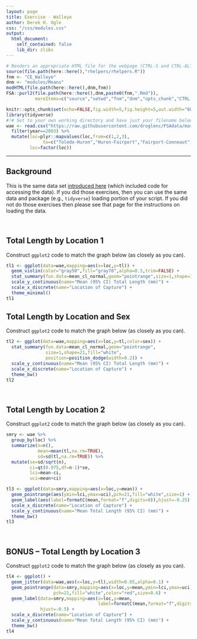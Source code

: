```yaml
---
layout: page
title: Exercise - Walleye
author: Derek H. Ogle
css: "/css/modules.css"
output:
  html_document:
    self_contained: false
    lib_dir: zlibs
---
```


```r
# Renders an appropriate HTML file for the webpage (CTRL-S and CTRL-ALT-C)
source(file.path(here::here(),"rhelpers/rhelpers.R"))
fnm <- "CE_Walleye"
dnm <- "modules/Means"
modHTML(file.path(here::here(),dnm,fnm))
FSA::purl2(file.path(here::here(),dnm,paste0(fnm,".Rmd")),
           moreItems=c("source","setwd","fnm","dnm","opts_chunk","CTRL-S"))
```
```r
knitr::opts_chunk$set(echo=FALSE,fig.width=5,fig.height=5,out.width="60%")
library(tidyverse)
#!# Set to your own working directory and have just your filename below.
wae <- read.csv("https://raw.githubusercontent.com/droglenc/FSAdata/master/data-raw/WalleyeErie2.csv") %>%
  filter(year==2003) %>%
  mutate(loc=plyr::mapvalues(loc,from=c(1,2,3),
              to=c("Toledo-Huron","Huron-Fairport","Fairport-Conneaut")),
         loc=factor(loc))
```

----

## Background
This is the same data set [introduced here](../Intro2/CE_Walleye.html) (which included code for accessing the data). If you did those exercises, then you can use the same data and package (e.g., `tidyverse`) loading portion of your script. If you did not do those exercises then please see that page for the instructions on loading the data.

&nbsp;


## Total Length by Location 1
Construct `ggplot2` code to match the graph below (as closely as you can).

```r
tl1 <- ggplot(data=wae,mapping=aes(x=loc,y=tl)) +
  geom_violin(color="gray50",fill="gray70",alpha=0.5,trim=FALSE) +
  stat_summary(fun.data=mean_cl_normal,geom="pointrange",size=1,shape=3) +
  scale_y_continuous(name="Mean (95% CI) Total Length (mm)") +
  scale_x_discrete(name="Location of Capture") +
  theme_minimal()
tl1
```

## Total Length by Location and Sex
Construct `ggplot2` code to match the graph below (as closely as you can).

```r
tl2 <- ggplot(data=wae,mapping=aes(x=loc,y=tl,color=sex)) +
  stat_summary(fun.data=mean_cl_normal,geom="pointrange",
               size=1,shape=21,fill="white",
               position=position_dodge(width=0.2)) +
  scale_y_continuous(name="Mean (95% CI) Total Length (mm)") +
  scale_x_discrete(name="Location of Capture") +
  theme_bw()
tl2
```

&nbsp;

## Total Length by Location 2
Construct `ggplot2` code to match the graph below (as closely as you can).

```r
smry <- wae %>%
  group_by(loc) %>%
  summarize(n=n(),
            mean=mean(tl,na.rm=TRUE),
            sd=sd(tl,na.rm=TRUE)) %>%
  mutate(se=sd/sqrt(n),
         ci=qt(0.975,df=n-1)*se,
         lci=mean-ci,
         uci=mean+ci)

tl3 <- ggplot(data=smry,mapping=aes(x=loc,y=mean)) +
  geom_pointrange(aes(ymin=lci,ymax=uci),pch=21,fill="white",size=1) +
  geom_label(aes(label=formatC(mean,format="f",digits=0)),hjust=-0.25) +
  scale_x_discrete(name="Location of Capture") +
  scale_y_continuous(name="Mean Total Length (95% CI) (mm)") +
  theme_bw()
tl3
```

&nbsp;

## BONUS -- Total Length by Location 3
Construct `ggplot2` code to match the graph below (as closely as you can).

```r
tl4 <- ggplot() +
  geom_jitter(data=wae,aes(x=loc,y=tl),width=0.05,alpha=0.1) +
  geom_pointrange(data=smry,mapping=aes(x=loc,y=mean,ymin=lci,ymax=uci),
                  pch=21,fill="white",color="red",size=0.6) +
  geom_label(data=smry,mapping=aes(x=loc,y=mean,
                                   label=formatC(mean,format="f",digits=0)),
             hjust=-0.5) +
  scale_x_discrete(name="Location of Capture") +
  scale_y_continuous(name="Mean Total Length (95% CI) (mm)") +
  theme_bw()
tl4
```

&nbsp;
